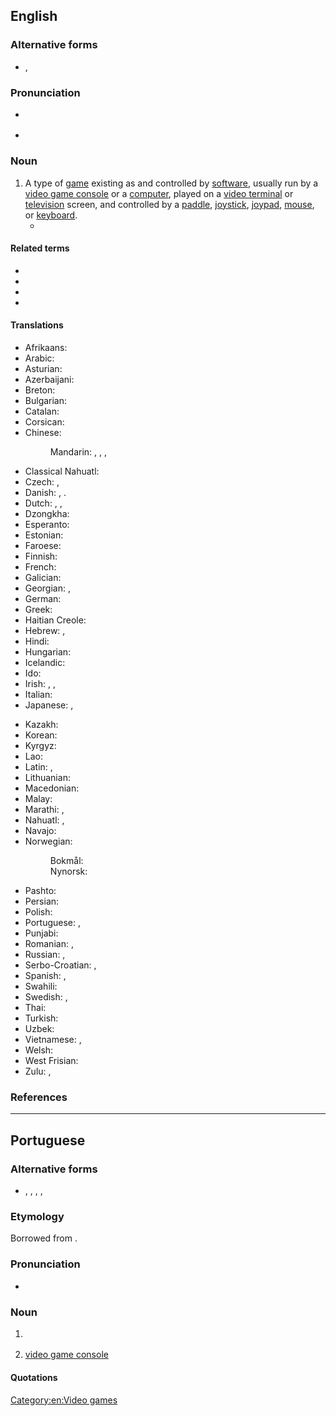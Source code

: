 {{also|videogame|video-game|vídeo-game|vídeo game}}
==English==

===Alternative forms===
* {{l|en|videogame}}, {{l|en|video-game}}

===Pronunciation===
* {{a|UK}} {{IPA|en|/ˈvɪ.di.əʊ̯ˌɡeɪm/}}
* {{a|US}} {{IPA|en|/ˈvɪ.di.oʊ̯ˌɡeɪm/}}

===Noun===
{{wikipedia}}
{{en-noun}}

# A type of [[game]] existing as and controlled by [[software]], usually run by a [[video game console]] or a [[computer]], played on a [[videoterminal|video terminal]] or [[television]] screen, and controlled by a [[paddle]], [[joystick]], [[joypad]], [[mouse]], or [[keyboard]]. {{defdate|1973<ref>{{R:Etymonline|video}}</ref>}}
#*{{quote-song|en|author={{w|Lana Del Rey}}; {{w|Justin Parker}}|title=[[w:Video Games (song)|Video Games]]|album={{w|Born to Die}}|date=7 October 2011|artist=Lana Del Rey|passage=Swinging in the backyard / Pull up in your fast car whistling my name / Open up a beer / And you say get over here and play a '''video game''' / [...] / I say you the bestest / Lean in for a big kiss, put his favorite perfume on / Go play your '''video game'''}}

====Related terms====
* {{l|en|video gaming}}
* {{l|en|electronic game}}
* {{l|en|computer game}}
* {{l|en|mobile game}}

====Translations====
{{trans-top|game controlled by software}}
* Afrikaans: {{t|af|videospeletjie}}
* Arabic: {{t|ar|لَعْبَةْ فِيدِيُو|f}}
* Asturian: {{t|ast|videoxuegu|m}}
* Azerbaijani: {{t|az|video oyun}}
* Breton: {{t|br|c'hoari video}}
* Bulgarian: {{t|bg|видеоигра́|f}}
* Catalan: {{t+|ca|videojoc|m}}
* Corsican: {{t|co|videoghjocu|m}}
* Chinese:
*: Mandarin: {{t+|cmn|電子遊戲|sc=Hani}}, {{t+|cmn|电子游戏|tr=diànzǐ yóuxì|sc=Hani}}, {{t|cmn|電腦遊戲|sc=Hani}}, {{t|cmn|电脑游戏|tr=diànnǎo yóuxì|sc=Hani}}
* Classical Nahuatl: {{t|nci|chīuhpōhualhuaztli patōlli}}
* Czech: {{t|cs|videohra|f}}, {{t|cs|počítačová hra|f}}
* Danish: {{t+|da|computerspil|n}} {{qualifier|computer}}, {{t|da|konsolspil|n}} {{qualifier|console}}. {{t|da|videospil|n}} {{qualifier|console|rare}}
* Dutch: {{t+|nl|videospel|n}}, {{t+|nl|videospelletje|n}}, {{t+|nl|game|m}}
* Dzongkha: {{t|dz|བརྙན་འཁོར་རྩེདམོ}}
* Esperanto: {{t|eo|videoludo}}
* Estonian: {{t|et|videomäng}}
* Faroese: {{t|fo|telduspøl}}
* Finnish: {{t+|fi|videopeli}}
* French: {{t+|fr|jeu vidéo|m}}
* Galician: {{t|gl|videoxogo|m}}
* Georgian: {{t|ka|ვიდეო თამაში}}, {{t|ka|ვიდეოთამაში}}
* German: {{t+|de|Videospiel|n}}
* Greek: {{t+|el|βιντεοπαιχνίδι|n}}
* Haitian Creole: {{t|ht|jwèt videyo}}
* Hebrew: {{t+|he|מִשְׂחַק מַחְשֵׁב|tr=miskhak makhšev|m}}, {{t|he|מִשְׂחַק וִידֵאוֹ|tr=miskhak vide'o|m}}
* Hindi: {{t|hi|वीडियो गेम|m|tr=veediyo gem}}
* Hungarian: {{t+|hu|videojáték}}
* Icelandic: {{t|is|tölvuleikur|m}}
* Ido: {{t|io|videoludo}}
* Irish: {{t|ga|cluiche físeán|m}}, {{t|ga|físchluiche|m}}, {{t|ga|cluiche físe|m}}
* Italian: {{t+|it|videogioco|m}}
* Japanese: {{t|ja|テレビゲーム|tr=terebi gēmu}}, {{t|ja|ビデオゲーム|tr=bideo gēmu}}
{{trans-mid}}
* Kazakh: {{t|kk|бейне ойын}}
* Korean: {{t|ko|비디오 게임}}
* Kyrgyz: {{t|ky|видео оюн}}
* Lao: {{t|lo|ວິ​ດີ​ໂອ​ເກມ|tr=vi di o kem}}
* Latin: {{t|la|[[lūdus]] [[ēlectrōnicus]]}}, {{t|la|[[lūdus]] [[vīsuālis]]}}
* Lithuanian: {{t|lt|video žaidimai}}
* Macedonian: {{t|mk|видеои́гра|f}}
* Malay: {{t|ms|permainan video}}
* Marathi: {{t|mr|संगणक खेळ|m}}, {{t|mr|व्हिडियो गेम|m}}
* Nahuatl: {{t|nah|videopatolli}}, {{t|nah|tepoztlamahuizoloni patolli}}
* Navajo: {{t|nv|ániʼ ííłdinii}}
* Norwegian:
*: Bokmål: {{t|nb|videospill|n}}
*: Nynorsk: {{t|nn|videospel|n}}
* Pashto: {{t|ps|ویډیو لوبه|m}}
* Persian: {{t|fa|بازیهای رایانه|tr=bâzihâ-ye râyâne|sc=fa-Arab}}
* Polish: {{t|pl|gra wideo|f}}
* Portuguese: {{t+|pt|videojogo|m}}, {{t+|pt|vídeo game|m}}
* Punjabi: {{t|pa|ਵਿਡਿਓ-ਗੇਮ|f}}
* Romanian: {{t+|ro|joc video|n}}, {{t|ro|jocuri video|n-p}}
* Russian: {{t+|ru|компью́терная игра́|f}}, {{t+|ru|видеоигра́|f}}
* Serbo-Croatian: {{t|sh|видео игра|f}}, {{t|sh|video igra|f}}
* Spanish: {{t|es|juego de video}}, {{t+|es|videojuego}}
* Swahili: {{t|sw|mchezo wa video}}
* Swedish: {{t+|sv|TV-spel|n}}, {{t|sv|videospel|n}}
* Thai: {{t|th|เกมคอมพิวเตอร์}}
* Turkish: {{t|tr|bilgisayar oyunları}}
* Uzbek: {{t|uz|kompyuter oʻyinlari}}
* Vietnamese: {{t|vi|trò chơi điện tử}}, {{t+|vi|game}}
* Welsh: {{t|cy|'n fideo herwhela|f}}
* West Frisian: {{t|fy|kompjûterspultsje}}
* Zulu: {{t|zu|umdlalo we video}}, {{t|zu|umdlalo wevidiyo}}
{{trans-bottom}}

===References===
<references/>

[[Category:en:Video games]]

----

==Portuguese==

===Alternative forms===
* {{l|pt|videogame}}, {{l|pt|vídeo-game}}, {{l|pt|vídeo game}}, {{l|pt|vídeo game}}, {{l|pt|videogueime}} {{qualifier|rare}}

===Etymology===
Borrowed from {{bor|pt|en|video game}}.

===Pronunciation===
* {{IPA|pt|/vi.d͡ʒjoˈɡej.mi/}}

===Noun===
{{pt-noun|m|s}}

# {{lb|pt|Brazil}} {{l|en|video game}} {{gloss|software game}}
#: {{syn|pt|videojogo}}
# {{lb|pt|Brazil}} [[video game console]]
#: {{syn|pt|consola|q1=Portugal|console|q2=Brazil}}

====Quotations====
{{seeCites|pt}}

{{topics|pt|Video games}}